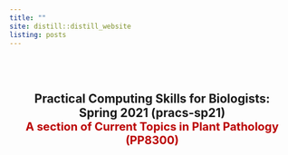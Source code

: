 ```yaml
---
title: ""
site: distill::distill_website
listing: posts
---
```


<br> <br>

<h2 align="center"> Practical Computing Skills for Biologists: <br> 
Spring 2021 (pracs-sp21) <br>
<span style="color:#bb0000; font-size:20px">A section of Current Topics in Plant Pathology (PP8300)</span>
</h2>


